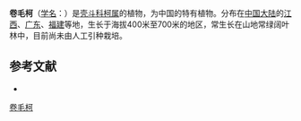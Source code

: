 {{Speciesbox
| name = 卷毛柯
| status = 
| status_system = 
| image =
| genus = Lithocarpus
| species = floccosus
| authority = Huang et Y. T. Chang
}}

'''卷毛柯'''（[[学名|学名]]：{{lang|la|''Lithocarpus floccosus''}}）是[[壳斗科|壳斗科]][[柯属|柯属]]的植物，为中国的特有植物。分布在[[中国大陆|中国大陆]]的[[江西|江西]]、[[广东|广东]]、[[福建|福建]]等地，生长于海拔400米至700米的地区，常生长在山地常绿阔叶林中，目前尚未由人工引种栽培。

== 参考文献 ==
<div class="references-small">
* {{cite web| url =http://www.bioinfo.cn/db05/KmzwSpecies.php?action=view&id=7930| title =卷毛柯| work =《中国高等植物数据库全库》| publisher =中国科学院微生物研究所| author =昆明植物研究所| accessdate =2009-02-24| deadurl =yes| archiveurl =https://web.archive.org/web/20160305014901/http://www.bioinfo.cn/db05/KmzwSpecies.php?action=view&id=7930| archivedate =2016-03-05}}
</div>
{{Taxonbar|from=Q10910763}}

[[Category:柯属|卷毛柯]]


{{植物小作品}}